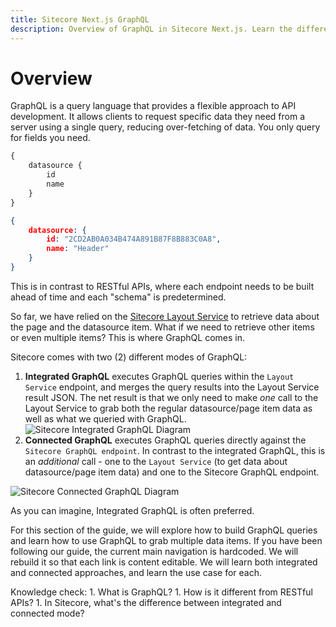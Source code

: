 ```yaml
---
title: Sitecore Next.js GraphQL
description: Overview of GraphQL in Sitecore Next.js. Learn the difference between Sitecore's Integrated GraphQL and Connected GraphQL.
---
```


# Overview
GraphQL is a query language that provides a flexible approach to API development.  It allows clients to request specific data they need from a server using a single query,
reducing over-fetching of data. You only query for fields you need.
``` graphql filename="QUERY"
{
    datasource {
        id
        name
    }
}
```
``` json filename="RESPONSE"
{
    datasource: {
        id: "2CD2AB0A034B474A891B87F8B883C0A8",
        name: "Header"
    }
}
```
This is in contrast to RESTful APIs, where each endpoint needs to be built ahead of time and each "schema" is predetermined.

So far, we have relied on the [Sitecore Layout Service](/build/sitecore-nextjs-component-content-editable#sitecore-layout-service) to retrieve data about the page and the datasource item.
What if we need to retrieve other items or even multiple items? This is where GraphQL comes in.

Sitecore comes with two (2) different modes of GraphQL:

1. **Integrated GraphQL** executes GraphQL queries within the `Layout Service` endpoint, and merges the query results into the Layout Service result JSON.
The net result is that we only need to make *one* call to the Layout Service to grab both the regular datasource/page item data as well as what we queried with GraphQL.
![Sitecore Integrated GraphQL Diagram](../../public/images/graphql/diagram-integrated-graphql.png)
1. **Connected GraphQL** executes GraphQL queries directly against the `Sitecore GraphQL endpoint`. In contrast to the integrated GraphQL, this is an *additional* call -
one to the `Layout Service` (to get data about datasource/page item data) and one to the Sitecore GraphQL endpoint.

![Sitecore Connected GraphQL Diagram](../../public/images/graphql/diagram-connected-graphql.png)

As you can imagine, Integrated GraphQL is often preferred.

For this section of the guide, we will explore how to build GraphQL queries and learn how to use GraphQL to grab multiple data items. If you have been following our guide,
the current main navigation is hardcoded. We will rebuild it so that each link is content editable.
We will learn both integrated and connected approaches, and learn the use case for each.

<Callout>
  Knowledge check:  
    1. What is GraphQL?
    1. How is it different from RESTful APIs?
    1. In Sitecore, what's the difference between integrated and connected mode?
</Callout>